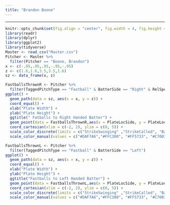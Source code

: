 ```yaml
---
title: "Brandon Boone"
---
```


<hr>

```r
knitr::opts_chunk$set(fig.align = "center", fig.width = 4, fig.height = 4, comment = NA, message = FALSE, warning = FALSE, echo = FALSE)
library(readr)
library(dplyr)
library(ggplot2)
library(tidyverse)
Master <- read_csv("Master.csv")
Pitcher <- Master %>%
  filter(Pitcher == "Boone, Brandon")
x <- c(-.95,.95,.95,-.95,-.95)
z <- c(1.6,1.6,3.5,3.5,1.6)
sz <- data_frame(x, z)
```

```r
FastballsThrownR <- Pitcher %>%
  filter(TaggedPitchType == "Fastball" & BatterSide == "Right" & RelSpeed)
ggplot() +
  geom_path(data = sz, aes(x = x, y = z)) +
  coord_equal() +
  xlab("Plate Width") +
  ylab("Plate Height") +
  ggtitle(" Fatballs to Right Handed Batter") +
  geom_point(data = FastballsThrownR,aes(x = PlateLocSide, y = PlateLocHeight, color = PitchCall)) +
  coord_cartesian(xlim = c(-2, 2), ylim = c(0, 5)) +
  scale_color_discrete(limits = c("StrikeSwinging" ,"StrikeCalled", "BallCalled", "HitByPitch", "InPlay", "FoulBall", "Undefined")) +
  scale_color_manual(values = c("#DAF7A6","#FFC300", "#FF5733", "#C70039", "#581845", "#000000", "#009E73"))
```

```r
FastballsThrownL <- Pitcher %>%
  filter(TaggedPitchType == "Fastball" & BatterSide == "Left")
ggplot() +
  geom_path(data = sz, aes(x = x, y = z)) +
  coord_equal() +
  xlab("Plate Width") +
  ylab("Plate Height") +
  ggtitle("Fastballs to Left Handed Batter") +
  geom_point(data = FastballsThrownL,aes(x = PlateLocSide, y = PlateLocHeight, color = PitchCall)) +
  coord_cartesian(xlim = c(-2, 2), ylim = c(0, 5)) +
  scale_color_discrete(limits = c("StrikeSwinging" ,"StrikeCalled", "BallCalled", "HitByPitch", "InPlay", "FoulBall", "Undefined")) +
  scale_color_manual(values = c("#DAF7A6","#FFC300", "#FF5733", "#C70039", "#581845", "#000000", "#009E73"))
```